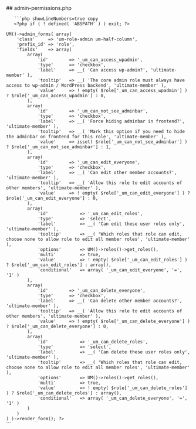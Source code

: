 

<div class="phpdocumentor-element -file">
    ## admin-permissions.php

        

    
       ```php showLineNumbers=true copy
       <?php if ( ! defined( 'ABSPATH' ) ) exit; ?>


<div class="um-admin-metabox">
	<?php $role = $object['data'];

	UM()->admin_forms( array(
		'class'     => 'um-role-admin um-half-column',
		'prefix_id' => 'role',
		'fields'    => array(
			array(
				'id'        => '_um_can_access_wpadmin',
				'type'      => 'checkbox',
				'label'     => __( 'Can access wp-admin?', 'ultimate-member' ),
				'tooltip'   => __( 'The core admin role must always have access to wp-admin / WordPress backend', 'ultimate-member' ),
				'value'     => ! empty( $role['_um_can_access_wpadmin'] ) ? $role['_um_can_access_wpadmin'] : 0,
			),
			array(
				'id'        => '_um_can_not_see_adminbar',
				'type'      => 'checkbox',
				'label'     => __( 'Force hiding adminbar in frontend?', 'ultimate-member' ),
				'tooltip'   => __( 'Mark this option if you need to hide the adminbar on frontend for this role', 'ultimate-member' ),
				'value'     => isset( $role['_um_can_not_see_adminbar'] ) ? $role['_um_can_not_see_adminbar'] : 1,
			),
			array(
				'id'        => '_um_can_edit_everyone',
				'type'      => 'checkbox',
				'label'     => __( 'Can edit other member accounts?', 'ultimate-member' ),
				'tooltip'   => __( 'Allow this role to edit accounts of other members', 'ultimate-member' ),
				'value'     => ! empty( $role['_um_can_edit_everyone'] ) ? $role['_um_can_edit_everyone'] : 0,
			),
			array(
				'id'            => '_um_can_edit_roles',
				'type'          => 'select',
				'label'         => __( 'Can edit these user roles only', 'ultimate-member' ),
				'tooltip'       => __( 'Which roles that role can edit, choose none to allow role to edit all member roles', 'ultimate-member' ),
				'options'       => UM()->roles()->get_roles(),
				'multi'         => true,
				'value'         => ! empty( $role['_um_can_edit_roles'] ) ? $role['_um_can_edit_roles'] : array(),
				'conditional'   => array( '_um_can_edit_everyone', '=', '1' )
			),
			array(
				'id'        => '_um_can_delete_everyone',
				'type'      => 'checkbox',
				'label'     => __( 'Can delete other member accounts?', 'ultimate-member' ),
				'tooltip'   => __( 'Allow this role to edit accounts of other members', 'ultimate-member' ),
				'value'     => ! empty( $role['_um_can_delete_everyone'] ) ? $role['_um_can_delete_everyone'] : 0,
			),
			array(
				'id'            => '_um_can_delete_roles',
				'type'          => 'select',
				'label'         => __( 'Can delete these user roles only', 'ultimate-member' ),
				'tooltip'       => __( 'Which roles that role can edit, choose none to allow role to edit all member roles', 'ultimate-member' ),
				'options'       => UM()->roles()->get_roles(),
				'multi'         => true,
				'value'         => ! empty( $role['_um_can_delete_roles'] ) ? $role['_um_can_delete_roles'] : array(),
				'conditional'   => array( '_um_can_delete_everyone', '=', '1' )
			)
		)
	) )->render_form(); ?>
</div>
       ```
</div>
